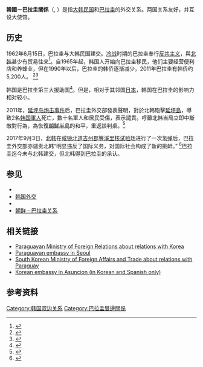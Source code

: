 {{noteTA
|G1=Korea
|G2=Korea Comparison
}}{{dablink|關於韩国與「巴」字國家的外交關係，詳見'''[[韩巴關係|韩巴關係 (消歧義)]]'''。}}
{{Infobox Bilateral relations|韩国－巴拉圭|韩国|巴拉圭|map=Paraguay South Korea Locator.png|mission1=韩国駐巴拉圭<br>大使館
|mission2=巴拉圭駐韩国<br>大使館}}
'''韓國－巴拉圭關係'''（{{lang-ko|대한민국-파라과이 관계}}, {{lang-es|Relaciones Corea del Sur-Paraguay}}）是指[[大韩民国|大韩民国]]和[[巴拉圭|巴拉圭]]的外交关系。两国关系友好，并互设大使馆。

==历史==

1962年6月15日，巴拉圭与大韩民国建交。[[冷战|冷战]]时期的巴拉圭奉行[[反共主义|反共主义]]，與[[北韩|北韩]]甚少有贸易往来<ref>{{Cite news | url=http://www.nytimes.com/2006/08/16/world/americas/16cnd-stroessner.html | title=Stroessner, Paraguay’s Enduring Dictator, Dies | date=2006-08-16 | publisher=[[紐約時報|紐約時報]] | language=en | accessdate=2020-09-11 | archive-date=2020-06-17 | archive-url=https://web.archive.org/web/20200617161548/https://www.nytimes.com/2006/08/16/world/americas/16cnd-stroessner.html | dead-url=no }}</ref>。自1965年起，韩国人开始向巴拉圭移民，他们主要经营便利店和养蜂业，但在1990年以后，巴拉圭的韩侨逐渐减少，2011年巴拉圭有韩侨约5,200人。 <ref name="Lesser">{{citation|last=Lesser|first=Jeffrey|chapter=Asians in South America|url=http://www.everyculture.com/South-America/Asians-in-South-America.html|title=Countries and their Cultures|editor1-last=Ember|editor1-first=Melvin|editor2-last=Ember|editor2-first=Carol R.|publisher=Macmillan Library Reference|date=2001-05-23|isbn=978-0-02-864950-4|accessdate=2008-10-02|archive-date=2008-09-17|archive-url=https://web.archive.org/web/20080917220542/http://www.everyculture.com/South-America/Asians-in-South-America.html|dead-url=no}}</ref><ref name="OKF">{{citation|url=http://www.okf.or.kr/data/status_SA.jsp|title=재외동포현황 - 중남미|publisher=Overseas Korean Foundation|date=2005|accessdate=2008-09-27|dead-url=yes|archiveurl=https://web.archive.org/web/20090414101829/http://www.okf.or.kr/data/status_SA.jsp|archivedate=2009-04-14}}</ref>

韩国是巴拉圭第三大援助国<ref>{{cite web|url=https://www.mofa.go.jp/mofaj/area/paraguay/data.html#section5|title=パラグアイ|publisher=[[日本外务省|日本外务省]]|accessdate=2020-01-14|archive-date=2019-06-15|archive-url=https://web.archive.org/web/20190615074216/https://www.mofa.go.jp/mofaj/area/paraguay/data.html#section5|dead-url=no}}</ref>。但是，相对于其邻国[[日本|日本]]，韩国在巴拉圭的影响力相对较小。

2011年，[[延坪岛炮击事件|延坪岛炮击事件]]后，巴拉圭外交部發表聲明，對於北韩砲擊[[延坪島|延坪島]]，導致2名[[韩国国军|韩国軍人]]死亡，數十名軍人和居民受傷，表示譴責。呼籲北韩当局立即中斷敵對行為，為恢復[[朝鮮半島|朝鮮半島]]的和平，重返談判桌。<ref>{{cite web|url=https://m-cn.yna.co.kr/view/ACK20101124002700881|title=中南美國家也一致譴責朝鮮的挑釁行為|publisher=[[韩联社|韩联社]]|accessdate=2010-11-24|archive-date=2019-05-07|archive-url=https://web.archive.org/web/20190507033717/https://m-cn.yna.co.kr/view/ACK20101124002700881|dead-url=no}}</ref>

2017年9月3日，[[北韩|北韩]]在[[咸镜北道|咸镜北道]][[吉州郡|吉州郡]][[豐溪里|豐溪里]][[豐溪里核試驗場|核试验场]]进行了一次[[2017年朝鲜核试验|氢弹]]后，巴拉圭外交部亦谴责北韩“明显违反了国际义务，对国际社会构成了新的挑衅。” <ref>{{cite web|url=http://www.embapar.jp/gobierno-del-paraguay-condena-nueva-provocacion-de-la-republica-popular-democratica-de-corea-a-la-comunidad-internacional/|title=Gobierno del Paraguay condena nueva provocación de Corea del Norte a la Comunidad Internacional|publisher=[[巴拉圭外交部|巴拉圭外交部]]|accessdate=2017-09-06|archive-date=2017-12-04|archive-url=https://web.archive.org/web/20171204054516/http://www.embapar.jp/gobierno-del-paraguay-condena-nueva-provocacion-de-la-republica-popular-democratica-de-corea-a-la-comunidad-internacional/|dead-url=no}}</ref>巴拉圭迄今未与北韩建交，但北韩得到巴拉圭的承认。

==参见==
* {{Internal link helper/en|韓裔巴拉圭人|Koreans in Paraguay}}
* [[韩国外交|韩国外交]]
* {{Internal link helper/en|巴拉圭外交|Foreign relations of Paraguay}}
* [[朝鲜－巴拉圭关系|朝鲜－巴拉圭关系]]

==相关链接==
* [https://web.archive.org/web/20090919212707/http://www.mre.gov.py/paginas/representaciones/Embajadas.asp?CodRepresentacion=30&tipo=1 Paraguayan Ministry of Foreign Relations about relations with Korea]
* [http://www.embaparcorea.org/ Paraguayan embassy in Seoul] {{Wayback|url=http://www.embaparcorea.org/ |date=20200918033104 }}
* [https://archive.is/20080524023452/http://www.mofat.go.kr/english/regions/latinamerica/20070803/1_332.jsp South Korean Ministry of Foreign Affairs and Trade about relations with Paraguay]
* [https://web.archive.org/web/20140729064841/http://pry.mofat.go.kr/index.jsp  Korean embassy in Asuncion (in Korean and Spanish only)]

==参考资料==
{{reflist}}

{{韩国外交}}
{{巴拉圭外交}}
[[Category:韩国双边关系|Category:韩国双边关系]]
[[Category:巴拉圭雙邊關係|Category:巴拉圭雙邊關係]]